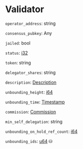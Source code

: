 # Validator

`operator_address`: string

`consensus_pubkey`: Any

`jailed`: bool

`status`: [i32]

`token`: string

`delegator_shares`: string

`description`: [Description]

`unbounding_height`: [i64]

`unbounding_time`: [Timestamp]

`commission`: [Commission]

`min_self_delegation`: string

`unbounding_on_hold_ref_count`: [i64]

`unbounding_ids`: [u64] ⛁

[i32]: /types/i32
[Description]: /types/description
[i64]: /types/i64
[Timestamp]: /types/timestamp
[Commission]: /types/commission
[u64]: /types/u64
